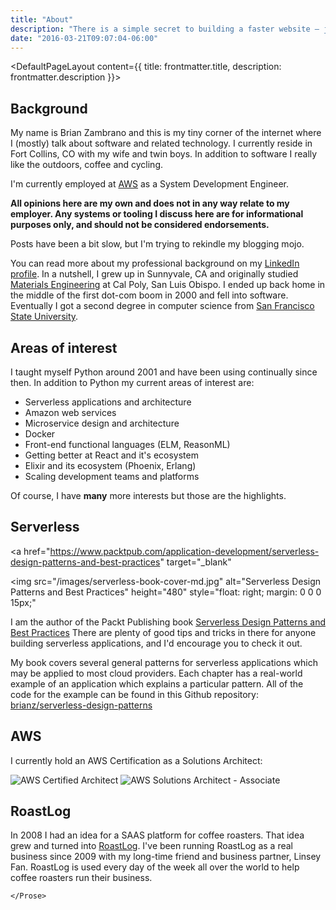 ```yaml
---
title: "About"
description: "There is a simple secret to building a faster website — just ship less."
date: "2016-03-21T09:07:04-06:00"
---
```



<DefaultPageLayout content={{ title: frontmatter.title, description: frontmatter.description }}>
    <Prose>

## Background

My name is Brian Zambrano and this is my tiny corner of the internet where I (mostly) talk about
software and related technology. I currently reside in Fort Collins, CO with my wife and twin boys.
In addition to software I really like the outdoors, coffee and cycling.

I'm currently employed at [AWS](https://aws.amazon.com) as a System Development Engineer.

**All opinions here are my own and does not in any way relate to my employer. Any systems or tooling
I discuss here are for informational purposes only, and should not be considered endorsements.**

Posts have been a bit slow, but I'm trying to rekindle my blogging mojo.

You can read more about my professional background on my
[LinkedIn profile](https://www.linkedin.com/in/brianzambrano). In a nutshell, I grew up in
Sunnyvale, CA and originally studied [Materials Engineering](http://mate.calpoly.edu) at Cal Poly,
San Luis Obispo. I ended up back home in the middle of the first dot-com boom in 2000 and fell into
software. Eventually I got a second degree in computer science from
[San Francisco State University](http://cs.sfsu.edu).

## Areas of interest

I taught myself Python around 2001 and have been using continually since then. In addition to Python
my current areas of interest are:

- Serverless applications and architecture
- Amazon web services
- Microservice design and architecture
- Docker
- Front-end functional languages (ELM, ReasonML)
- Getting better at React and it's ecosystem
- Elixir and its ecosystem (Phoenix, Erlang)
- Scaling development teams and platforms

Of course, I have **many** more interests but those are the highlights.

## Serverless

<a
  href="https://www.packtpub.com/application-development/serverless-design-patterns-and-best-practices"
  target="_blank"
>
  <img
    src="/images/serverless-book-cover-md.jpg"
    alt="Serverless Design Patterns and Best Practices"
    height="480"
    style="float: right; margin: 0 0 0 15px;"
  ></img>
</a>

I am the author of the Packt Publishing book
[Serverless Design Patterns and Best Practices](https://www.amazon.com/Serverless-Design-Patterns-Best-Practices/dp/178862064X/)
There are plenty of good tips and tricks in there for anyone building serverless applications, and
I'd encourage you to check it out.

My book covers several general patterns for serverless applications which may be applied to most
cloud providers. Each chapter has a real-world example of an application which explains a particular
pattern. All of the code for the example can be found in this Github repository:
[brianz/serverless-design-patterns](https://github.com/brianz/serverless-design-patterns)

## AWS

I currently hold an AWS Certification as a Solutions Architect:

![AWS Certified Architect](/images/aws-cert/AWS_Certified_Logo_SAA_588x300_Color.png)
![AWS Solutions Architect - Associate](/images/aws-cert/AWS_Certified_Tag__SAA_588x300-Color.png)

## RoastLog

In 2008 I had an idea for a SAAS platform for coffee roasters. That idea grew and turned into
[RoastLog](http://roastlog.com/). I've been running RoastLog as a real business since 2009 with my
long-time friend and business partner, Linsey Fan. RoastLog is used every day of the week all over
the world to help coffee roasters run their business.

    </Prose>

</DefaultPageLayout>
